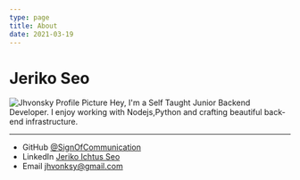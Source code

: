 ```yaml
---
type: page
title: About
date: 2021-03-19
---
```


# Jeriko Seo

![Jhvonsky Profile Picture](https://avatars.githubusercontent.com/u/70561984?v=4 'Profile Picture')
Hey, I'm a Self Taught Junior Backend Developer. I enjoy working with Nodejs,Python and crafting beautiful back-end infrastructure.

---

- GitHub [@SignOfCommunication](https://github.com/signofcommunication)
- LinkedIn [Jeriko Ichtus Seo](https://www.linkedin.com/in/jeriko-seo-a850a5214/)
- Email jhvonksy@gmail.com
